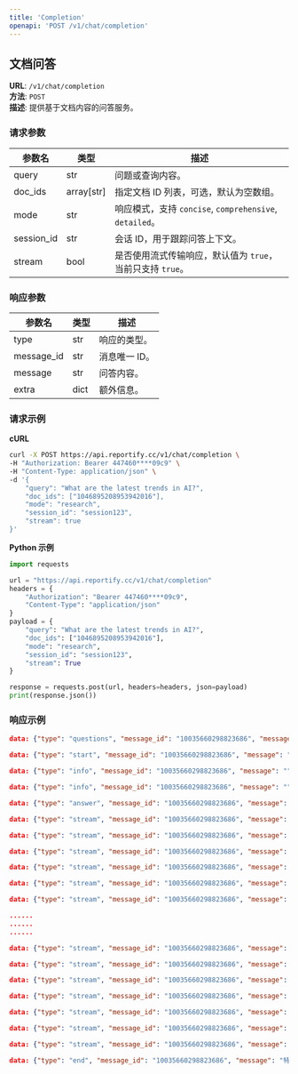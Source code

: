 ```yaml
---
title: 'Completion'
openapi: 'POST /v1/chat/completion'
---
```


## 文档问答

**URL**: `/v1/chat/completion`  
**方法**: `POST`  
**描述**: 提供基于文档内容的问答服务。

### 请求参数

| 参数名       | 类型         | 描述                                    |
|--------------|--------------|-----------------------------------------|
| query        | str          | 问题或查询内容。                        |
| doc_ids      | array[str]   | 指定文档 ID 列表，可选，默认为空数组。   |
| mode         | str          | 响应模式，支持 `concise`, `comprehensive`, `detailed`。 |
| session_id   | str          | 会话 ID，用于跟踪问答上下文。            |
| stream       | bool         | 是否使用流式传输响应，默认值为 `true`，当前只支持 `true`。  |

### 响应参数
| 参数名      | 类型 | 描述                    |
|-------------|------|-------------------------|
| type        | str  | 响应的类型。            |
| message_id  | str  | 消息唯一 ID。           |
| message     | str  | 问答内容。              |
| extra       | dict | 额外信息。              |

### 请求示例

**cURL**
```bash
curl -X POST https://api.reportify.cc/v1/chat/completion \
-H "Authorization: Bearer 447460****09c9" \
-H "Content-Type: application/json" \
-d '{
    "query": "What are the latest trends in AI?",
    "doc_ids": ["1046895208953942016"],
    "mode": "research",
    "session_id": "session123",
    "stream": true
}'
```

**Python 示例**
```python
import requests

url = "https://api.reportify.cc/v1/chat/completion"
headers = {
    "Authorization": "Bearer 447460****09c9",
    "Content-Type": "application/json"
}
payload = {
    "query": "What are the latest trends in AI?",
    "doc_ids": ["1046895208953942016"],
    "mode": "research",
    "session_id": "session123",
    "stream": True
}

response = requests.post(url, headers=headers, json=payload)
print(response.json())
```

### 响应示例
```json
data: {"type": "questions", "message_id": "10035660298823686", "message": "", "extra": {"questions": ["特斯拉最近的营收和利润情况如何？", "特斯拉最近的交付量和生产量如何？", "特斯拉最近在市场上的表现如何？"], "in_steps": false}}

data: {"type": "start", "message_id": "10035660298823686", "message": "特斯拉最近业绩表现", "extra": {}}

data: {"type": "info", "message_id": "10035660298823686", "message": "", "extra": {"tool": {"key": "", "query": "特斯拉最近的营收和利润情况如何？\n特斯拉最近的交付量和生产量如何？\n特斯拉最近在市场上的表现如何？", "question": "特斯拉最近的营收和利润情况如何？\n特斯拉最近的交付量和生产量如何？\n特斯拉最近在市场上的表现如何？"}}}

data: {"type": "info", "message_id": "10035660298823686", "message": "", "extra": {"sources": [{"type": "text", "summary": "", "doc": {"doc_id": "1046895208953942016", "title": "Tesla(TSLA) - 2024 Q3 - Quarterly Report", "url": "https://reportify.cc/filings/1046895208953942016"}}]}}

data: {"type": "answer", "message_id": "10035660298823686", "message": "特斯拉最近业绩表现", "extra": {"sources": [{"type": "table", "summary": "", "doc": {"doc_id": "1046895208953942016", "title": "Tesla(TSLA) - 2024 Q3 - Quarterly Report", "url": "https://reportify.cc/filings/1046895208953942016"}}]}}

data: {"type": "stream", "message_id": "10035660298823686", "message": "特斯拉", "extra": {}}

data: {"type": "stream", "message_id": "10035660298823686", "message": "2", "extra": {}}

data: {"type": "stream", "message_id": "10035660298823686", "message": "0", "extra": {}}

data: {"type": "stream", "message_id": "10035660298823686", "message": "2", "extra": {}}

data: {"type": "stream", "message_id": "10035660298823686", "message": "4", "extra": {}}

data: {"type": "stream", "message_id": "10035660298823686", "message": "年", "extra": {}}

......
......
......

data: {"type": "stream", "message_id": "10035660298823686", "message": "渗透率", "extra": {}}

data: {"type": "stream", "message_id": "10035660298823686", "message": "[", "extra": {}}

data: {"type": "stream", "message_id": "10035660298823686", "message": "3", "extra": {}}

data: {"type": "stream", "message_id": "10035660298823686", "message": "7", "extra": {}}

data: {"type": "stream", "message_id": "10035660298823686", "message": "]", "extra": {}}

data: {"type": "stream", "message_id": "10035660298823686", "message": "。", "extra": {}}

data: {"type": "stream", "message_id": "10035660298823686", "message": "", "extra": {}}

data: {"type": "end", "message_id": "10035660298823686", "message": "特斯拉2024年第三季度业绩表现如下：\n- **营收情况**：\n    - **总营收**：第三季度总营收为251.8亿美元，同比增长8%。其中，汽车业务营收228.06亿美元，同比增长5%；能源生成和存储业务营收23.76亿美元，同比增长52%；服务及其他业务营收27.9亿美元，同比增长29%[2][9]。\n![](https://duplik-1252068037.cos.ap-beijing.myqcloud.com/duplik/447460783945158/478331591190662/604690073731654/element/117.jpg)\n![](https://duplik-1252068037.cos.ap-beijing.myqcloud.com/duplik/447460783945158/478331591190662/604690073731654/element/95.jpg)\n    - **汽车业务细分**：汽车销售营收188.31亿美元，同比增长1%，主要因Model 3和Model Y现金交付量增加以及Cybertruck交付量上升，同时车辆平均售价降低和产品组合变化部分抵消了增长；汽车监管信贷营收7.39亿美元，同比增长33%，受北美地区信贷需求推动；汽车租赁营收4.46亿美元，同比下降9%，主要因直接销售型租赁交付量降低和租赁买断减少[2][11][18]。\n    - **能源生成和存储业务**：营收增长主要由于Megapack和Powerwall的部署增加[36]。\n    - **服务及其他业务**：营收增长主要源于非保修维护服务、碰撞修复收入、二手车收入、付费超级充电收入、保险服务收入和零部件销售收入的增加[12]。\n- **利润情况**：\n    - **净利润**：第三季度净利润为21.83亿美元，同比增长16.3%。归属于普通股股东的净利润为21.67亿美元，同比增长17.0%[4][6]。\n![](https://duplik-1252068037.cos.ap-beijing.myqcloud.com/duplik/447460783945158/478331591190662/604690073731654/element/9.jpg)\n![](https://duplik-1252068037.cos.ap-beijing.myqcloud.com/duplik/447460783945158/478331591190662/604690073731654/element/6.jpg)\n    - **利润率**：总汽车业务的毛利率从2023年第三季度的18.7%上升至20.4年第三季度的20.1%，主要得益于单位车辆平均综合成本降低、FSD收入和监管信贷收入增加，部分被车辆平均售价降低所抵消[31]。\n- **现金流情况**：\n    - **经营活动现金流**：九个月内提供的经营活动净现金为101.09亿美元，较2023年同期的88.86亿美元增加12.2亿美元，主要因净经营资产和负债的有利变化，部分被净收入（不含非现金费用、收益和损失）的减少所抵消[7][17]。\n- **生产与交付情况**：\n    - **汽车生产与交付**：2024年前三季度生产约131.4万辆消费类汽车，交付约129.4万辆。专注于盈利性增长，包括利用现有工厂和生产线推出新产品、降低成本、提高产能和交付能力等[37]。\n    - **能源存储产品部署**：2024年前三季度部署了20.41 GWh的能源存储产品，专注于提高生产和市场渗透率[37]。", "extra": {"return_mode": 1, "agent_mode": 2}}
```